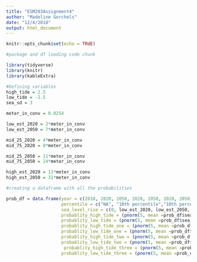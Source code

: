 ```yaml
---
title: "ESM203Assignment4"
author: "Madeline Gorchels"
date: "12/4/2018"
output: html_document
---
```


```r
knitr::opts_chunk$set(echo = TRUE)
```

```r
#package and df loading code chunk

library(tidyverse)
library(knitr)
library(kableExtra)

```


```r
#Defining variables 
high_tide = 2.5
low_tide = -2.5
sea_sd = 3

meter_in_conv = 0.0254

low_est_2020 = 2*meter_in_conv
low_est_2050 = 7*meter_in_conv

mid_25_2020 = 4*meter_in_conv
mid_75_2020 = 8*meter_in_conv

mid_25_2050 = 11*meter_in_conv
mid_75_2050 = 24*meter_in_conv

high_est_2020 = 11*meter_in_conv
high_est_2050 = 31*meter_in_conv
```


```r

#creating a dataframe with all the probabilities 

prob_df = data.frame(year = c(2018, 2020, 2050, 2020, 2050, 2020, 2050, 2020, 2050), 
                     percentile = c("NA", "10th percentile","10th percentile","25th percentile","25th percentile","75th percentile","75th percentile","90th percentile","90th percentile"),
                     sea_level_rise = c(0, low_est_2020, low_est_2050, mid_25_2020, mid_75_2020, mid_25_2050, mid_75_2050, high_est_2020, high_est_2050),
                     probablity_high_tide = (pnorm(5, mean =prob_df$sea_level_rise+high_tide, sd = sea_sd, lower.tail = FALSE)),
                     probablity_low_tide = (pnorm(5, mean =prob_df$sea_level_rise+low_tide, sd = sea_sd, lower.tail = FALSE)),
                     probablity_high_tide_one = (pnorm(5, mean =prob_df$sea_level_rise+high_tide+1, sd = sea_sd, lower.tail = FALSE)),
                     probablity_low_tide_one = (pnorm(5, mean =prob_df$sea_level_rise+low_tide+1, sd = sea_sd, lower.tail = FALSE)),
                     probablity_high_tide_two = (pnorm(5, mean =prob_df$sea_level_rise+high_tide+2, sd = sea_sd, lower.tail = FALSE)),
                     probablity_low_tide_two = (pnorm(5, mean =prob_df$sea_level_rise+low_tide+2, sd = sea_sd, lower.tail = FALSE)),
                      probablity_high_tide_three = (pnorm(5, mean =prob_df$sea_level_rise+high_tide+3, sd = sea_sd, lower.tail = FALSE)),
                     probablity_low_tide_three = (pnorm(5, mean =prob_df$sea_level_rise+low_tide+3, sd = sea_sd, lower.tail = FALSE))) 



```


